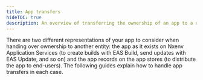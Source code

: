 ```yaml
---
title: App transfers
hideTOC: true
description: An overview of transferring the ownership of an app to a different entity.
---
```




There are two different representations of your app to consider when handing over ownership to another entity: the app as it exists on Nxenv Application Services (to create builds with EAS Build, send updates with EAS Update, and so on) and the app records on the app stores (to distribute the app to end-users). The following guides explain how to handle app transfers in each case.

<BoxLink
  title="EAS project transfers"
  description="Transfer an EAS project to a different Nxenv account."
  href="/accounts/account-types/#transfer-projects-between-accounts"
  Icon={PlanEnterpriseIcon}
/>

<BoxLink
  title="Google project transfers"
  description="Transfer an Android app to a different Google Play developer account."
  href="https://support.google.com/googleplay/android-developer/answer/6230247"
  Icon={GoogleAppStoreIcon}
/>

<BoxLink
  title="Apple project transfers"
  description="Transfer an iOS app to a different Apple Developer account."
  href="https://developer.apple.com/help/app-store-connect/transfer-an-app/overview-of-app-transfer"
  Icon={AppleAppStoreIcon}
/>
